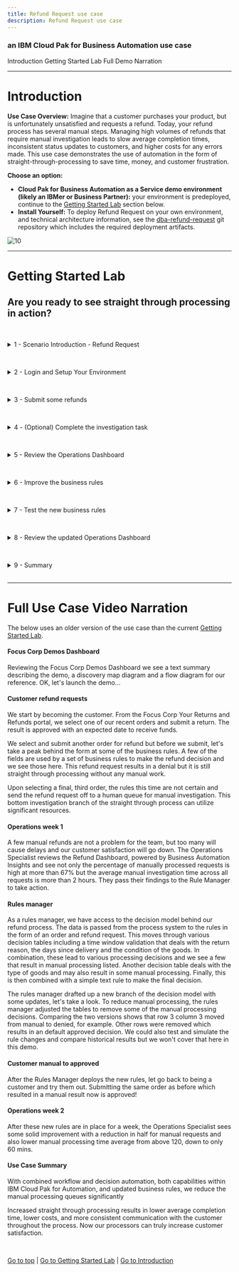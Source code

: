 ```yaml
---
title: Refund Request use case
description: Refund Request use case
---
```


### an IBM Cloud Pak for Business Automation use case

<AnchorLinks>
  <AnchorLink>Introduction</AnchorLink>
  <AnchorLink>Getting Started Lab</AnchorLink>
  <AnchorLink>Full Demo Narration</AnchorLink>
</AnchorLinks>

***

# Introduction

**Use Case Overview:** Imagine that a customer purchases your product, but is unfortunately unsatisfied and requests a refund. Today, your refund process has several manual steps. Managing high volumes of refunds that require manual investigation leads to slow average completion times, inconsistent status updates to customers, and higher costs for any errors made.
This use case demonstrates the use of automation in the form of straight-through-processing to save time, money, and customer frustration.

**Choose an option:**

  * **Cloud Pak for Business Automation as a Service demo environment (likely an IBMer or Business Partner):** your environment is predeployed, continue to the [Getting Started Lab](#getting-started-lab) section below.
  * **Install Yourself:** To deploy Refund Request on your own environment, and technical architecture information, see the <a href="https://github.com/ibm-cloud-architecture/dba-refund-request.git" target="_blank">dba-refund-request</a> git repository which includes the required deployment artifacts.

 ![10](./images/Slide2.png)

***

# Getting Started Lab

## Are you ready to see straight through processing in action?

<a name="lab-section-1"></a>
<br/>
<details>
<summary>1 - Scenario Introduction - Refund Request</summary>

<Row>
<Column colLg={5} colMd={5}>

**Demo Video**

<ArticleCard
    color="dark"
    title="Demo Video - Refund Request Automation"
    subTitle="In this demo, you will learn how to handle spikes in demand with straight-through processing through business automation.  Note, this video uses an older version of the use case than the current Getting Started Lab."
    href="https://ibm.biz/cp4ba-refund-request-video"
    actionIcon="arrowRight"
    color="dark"
    >

![](./images/refundRequestThumbnail.png)

</ArticleCard>
</Column>
<Column colLg={7} colMd={7}>

**Demo Outline**

[Full Demo Narration](#full-demo-narration)

1. Use Case Overview
2. [Customer] Submit some refunds
3. [Refund Investigator] Complete the investigation task
4. [Business Analyst] Review the week 1 Operations Dashboard
5. [Rule Manager] Improve the business rules
6. [Customer] Test the new business rules
7. [Business Analyst] Review the week 2 Operations Dashboard
8. Use case review and value of straight-through processing

<br/>

</Column>
</Row>
<Row>
<Column colLg={4} colMd={4}>

**Discovery Map**

![1](./images/refundRequest-discoveryMap.png)
<br/>

</Column>
<Column colLg={7} colMd={7}>

**Process Diagram**

![2](./images/refundRequest-diagram.png)
<br/>

</Column>
</Row>

[Go to top](#lab-section-1) | [Go to Getting Started Lab](#getting-started-lab)

</details>

<a name="lab-section-2"></a>
<br/>
<details>
<summary>2 - Login and Setup Your Environment</summary>

<br/>

<a name="lab-section-2a"></a>
<br/>
<details>
<summary style="margin-left: 40px">Option 2A - Using a Cloud Pak for Business Automation as a Service environment (likely an IBMer or Business Partner)?</summary>

<br/>

<p style="margin-left: 40px">

IBM maintains multiple SaaS tenants that can be reserved and accessed by both IBMers and Business Partners.

<br/>

Please login to IBM Technology Zone and navigate to <a href="https://techzone.ibm.com/collection/5fdfcf8b99cf35001ee4954d" target="_blank">here</a> to reserve an environment.

<br/>

1\. Once you have access to an environment, please continue here:  
&nbsp; &nbsp; &nbsp; • &nbsp; Enablement Users, your environment setup should already be completed, please continue.  
&nbsp; &nbsp; &nbsp; • &nbsp; Demo Users, once your account administrator completes the below setup and provides you access, please continue.  
&nbsp; &nbsp; &nbsp; • &nbsp; Administrator Users, please reference the <a href="https://techzone.ibm.com/collection/business-automation-saas#tab-2" target="_blank">Administration Guide</a> (IBM only) for any additional setup information including onboarding users.  
&nbsp; &nbsp; &nbsp; &nbsp; &nbsp; &nbsp; Note: navigate to the **Demo tenants** tab after login.  

<br/>

2\. Login to your Cloud Pak for Business Automation as a Service demo environment <a href="http://automationcloud.ibm.com" target="_blank">here</a> to access your portal.

3\. Open the menu in the upper left.

4\. Select **Production** and then **Run**.

5\. Click the **Business Automation Apps** tile to launch the Business Automation Navigator desktop

<br/>

 ![13](./images/Slide3.png)

<br/>

6\. Wait for the desktop to load in a new browser window/tab (it can take some time)

<br/>

7\. Start by reviewing the available demos, they all represent a business automation use case so you can easily get started.

<br/>

 ![13](./images/Slide4.png)

<br/>

8\. When ready, click the **Refund Request** tile to launch the use case.

<br/>

You have the following options to navigate the Refund Request use case:
  * **Option 1: Technical deep dive**: the default interface is configured for experienced users who explore using the launchpad that provides easy access to the product interfaces for each part of the use case. If you chose **Technical deep dive**, continue to [the next section](#lab-section-3).

<br/>

  * **Option 2: Guided or Live Walkthrough**: you may wish to have the application provide you with a single page view of the use case across multiple steps so you do not have to go to multiple interfaces.
    * There is both a **Guided** approach with instructions, step completion check boxes, and a summary of what you learned in each step, or a **Live Walkthrough** approach that includes the same single page app without instructions which is great for showing someone else the use case.
    * To activate these options, scroll to the bottom of the app and locate the Control Panel section (if hidden, click just above the grey footer to show it), expand the Control Panel and select your choice.
    * If you choose this option, _**please STOP reading this page here and continue in the application**_.

  <br/>

   ![13](./images/Slide5.png)

  <br/>

<br/>

[Go to top](#lab-section-2a) | [Go to Getting Started Lab](#getting-started-lab)

</p>

</details>

<br/>

<a name="lab-section-2b"></a>
<br/>
<details>
<summary style="margin-left: 40px">Option 2B - Are You Using Your Own Environment (not an on Cloud trial/demo)?</summary>

<br/>

<p style="margin-left: 40px">

1\. Standard Users, once your account administrator completes the below setup and provides you access, please continue.

2\. Administrator Users, expand the following section to access additional information to setup access for yourself and others in your environment:

</p>

<br/>

<details>
<summary style="margin-left: 80px">Additional Administrator Setup For Your Own Environment</summary>

<p style="margin-left: 80px">

<br/>

See the <a href="https://github.com/ibm-cloud-architecture/dba-refund-request.git" target="_blank">dba-refund-request</a> git repository to deploy on your own platform.

</p>

<br/>

</details>

> Standard Users, continue here...

<p style="margin-left: 40px">

3\. Ask your administrator for the URL to the desktop in Business Automation Navigator and your login credentials

4\. Wait for the desktop to load in a new browser window/tab (it can take some time) and log in

<br/>

 ![13](./images/Slide4.png)

<br/>

5\. Start by reviewing the available demos, they all represent a business automation use case so you can easily get started.

6\. When ready, click the **Refund Request** tile to launch the demo and continue to [the next section](#lab-section-3).

</p>

<br/>

<p style="margin-left: 40px">

[Go to top (Option 2b)](#lab-section-2b) | [Go to Getting Started Lab](#getting-started-lab)

</p>

</details>

<br/>

[Go to top](#lab-section-2) | [Go to Getting Started Lab](#getting-started-lab)

</details>

<a name="lab-section-3"></a>
<br/>
<details>
<summary>3 - Submit some refunds</summary>

#### Be your customer!

<br/>

You are now a customer that just purchased a product, but unfortunately you are unsatisfied and request a refund.  What do you experience?
As a customer, you want quick answers to your refund requests, especially when there are no special circumstances that should cause a delay.  Straight through processing would be ideal for you.

> Note: you should only continue with these steps if you choose the **Technical deep dive** option listed above in section 2!

1\. Check the tabs to learn more about the demo

&nbsp; &nbsp;&nbsp; &nbsp; a\. **Storyboard Outline**

&nbsp; &nbsp;&nbsp; &nbsp; b\. **Demo Discovery Map**

&nbsp; &nbsp;&nbsp; &nbsp; c\. **Demo Diagram**

 ![13](./images/Slide6.png)

<br/>

2\. Navigate to the **Run the demo!** tab and then click on the picture of the **Customer**

<br/>

 ![13](./images/Slide7.png)

<br/>

3\. Use the drop down to select the order ending in **AP**.

> NOTE: there are three orders setup to provide the following results
> * AP = approved
> * DE = denied
> * MA = manually investigated

 ![13](./images/Slide8.png)

<br/>

4\. Click **Submit** to see the results

<br/>

 ![13](./images/Slide9.png)

<br/>

5\. Choose to submit another refund request

6\. Select the order ending in **DE**

7\. At the bottom, expand the **Demo Control Panel**

8\. Turn on the decision labels to see which data is used to make the decision

<br/>

 ![13](./images/Slide10.png)

<br/>

9\. Review the data used to make the decisions

<br/>

 ![13](./images/Slide11.png)

<br/>

10\. Submit the refund if desired

11\. Choose to submit another refund request

12\. Select the order ending in **MA**

13\. Submit the refund and see that a manual investigation is required

<br/>

 ![13](./images/Slide12.png)

<br/>

[Go to top](#lab-section-3) | [Go to Getting Started Lab](#getting-started-lab)

</details>

<a name="lab-section-4"></a>
<br/>
<details>
<summary>4 - (Optional) Complete the investigation task</summary>

<br/>
You are now a Focus Corp employee, first an Refund Investigator and later a Business Analyst and Rule Manager.

<br/>
<br/>

Refund Investigators are busy people as they not only process refunds that cannot be automatically approved or denied, but they also look into trends and perform data analysis across the Focus Corp organization.  When they need to take time out from their high priority work to perform a refund request, they are not too happy.  Luckily, Cloud Pak for Business Automation provides them all the information they need in one place and streamlines the investigation process.

<br/>

1\. Click **Return to launchpad**

2\. Click the picture of the **Refund Investigator**

3\. Depending on your platform you may see one or more of the new Workplace interface or Navigator's Work Dashboard or Process Portal

> Note the data is passed from the application to the process which then retrieved additional information and routed the work to the appropriate Refund Investigator

### Workplace

<br/>

 ![13](./images/Slide13.png)

### Navigator's Work Dashboard

<br/>

 ![13](./images/Slide14.png)

### Process Portal

<br/>

 ![13](./images/Slide15.png)

<br/>

4\. Review the list of tasks and click on the most recent Investigation task to claim it

5\. Complete the task by approving or denying the refund

### Workplace (others are similar)

<br/>

 ![13](./images/Slide16.png)

<br/>

[Go to top](#lab-section-4) | [Go to Getting Started Lab](#getting-started-lab)

</details>

<a name="lab-section-5"></a>
<br/>
<details>
<summary>5 - Review the Operations Dashboard</summary>

<br/>
You are now a different Focus Corp employee, a Business Analyst.  How can you help to improve straight through processing?
<br/>
Business Analysts are able to easily monitor business automation performance and identify problems before they become large.

<br/>
<br/>

1\. Navigate back to the Refund Request application browser window/tab

2\. Click the picture of the **Business Analyst**

3\. Click to open the **Refund Request (RR) - Week 1** dashboard

<br/>

 ![13](./images/Slide17.png)

<br/>

4\. Review the week 1 dashboard metrics and note the following:

&nbsp; &nbsp;&nbsp; &nbsp; a\. A large number of manual requests in the pie chart

&nbsp; &nbsp;&nbsp; &nbsp; b\. The high time for average manual investigation processing (~120 minutes)

<br/>

 ![13](./images/Slide18.png)

<br/>

[Go to top](#lab-section-5) | [Go to Getting Started Lab](#getting-started-lab)

</details>

<a name="lab-section-6"></a>
<br/>
<details>
<summary>6 - Improve the business rules</summary>

<br/>

Now, take on the role of a Focus Corp Rule Manager who can adjust rules, validate and simulate the decision service and deploy quickly and easily.

<br/>

1\. Navigate back to the Refund Request application browser window/tab

2\. Click the picture of the **Rule Manager**

3\. Click **Refund Processing** followed by **main** to open the decision model

<br/>

 ![13](./images/Slide19.png)

<br/>

4\. Review the decision model, green ovals are input data and blue boxes are decisions, each with their own business logic leading to the **Final Refund Decision**

5\. Click the blue **Validate Time Window** decision node

6\. On the left pane, scroll to the bottom and click to open the **Validate Time Window** logic

<br/>

 ![13](./images/Slide20.png)

<br/>

7\. Review the decision table and note multiple rows that lead to manual review.

<br/>

 ![13](./images/Slide21.png)

> The Rule Manager already created a new branch to try some rule adjustments.

8\. At the upper left, click the down arrow next to **main** and select **Reduce Manual Processing**

<br/>

 ![13](./images/Slide22.png)

<br/>

9\. Open the same **Validate Time Window** decision node and table

10\. Review the decision table and note there are less manual review rows.

> NOTE: In the full lifecycle, a Rule Manager runs test suites and simulations before deploying the rules.  If you wish and feel comfortable, you can explore this on your own.

 ![13](./images/Slide23.png)

<br/>

[Go to top](#lab-section-6) | [Go to Getting Started Lab](#getting-started-lab)

</details>

<a name="lab-section-7"></a>
<br/>
<details>
<summary>7 - Test the new business rules</summary>

<br/>

Time to test the new business rules in the customer's interface and see if the results change based on the new business rules.

<br/>

1\. Navigate back to the Refund Request application browser window/tab

2\. Click the picture of the **Customer**

3\. Scroll to the bottom and expand the **Demo Control Panel**

4\. Turn on the improved straight through processing scenario

<br/>

 ![13](./images/Slide24.png)

<br/>

5\. Select the recent order ending with **MA** and submit

## The "MA" order was previously categorized as a manually processed refund request, now it is APPROVED!  The will improve straight-through processing and get answers to customers faster!

<br/>

 ![13](./images/Slide25.png)

<br/>

<br/>

[Go to top](#lab-section-7) | [Go to Getting Started Lab](#getting-started-lab)

</details>

<a name="lab-section-8"></a>
<br/>
<details>
<summary>8 - Review the updated Operations Dashboard</summary>

<br/>

1\. Navigate back to the Refund Request application browser window/tab

2\. Click the picture of the **Business Analyst**

3\. Click to open the **Refund Request (RR) - Week 2** dashboard

4\. Review the dashboard metrics and note the following

&nbsp; &nbsp;&nbsp; &nbsp; a\. a smaller number of manual requests in the pie chart

&nbsp; &nbsp;&nbsp; &nbsp; b\. a lower time for average manual investigation processing (~60 minutes)

<br/>

 ![13](./images/Slide26.png)

## The improved straight-through processing is making an impact on Focus Corp's results!

<br/>

[Go to top](#lab-section-8) | [Go to Getting Started Lab](#getting-started-lab)

</details>

<a name="lab-section-9"></a>
<br/>
<details>
<summary>9 - Summary</summary>

<br/>

With combined workflow and decision automation, both capabilities within IBM Cloud Pak for Business Automation, and updated business rules, we reduce the manual processing queues significantly.

<br/>

Increased straight through processing results in lower average completion time, lower costs, and more consistent communication with the customer throughout the process.  Now our processes can truly increase customer satisfaction.

<br/>

[Go to top](#lab-section-9) | [Go to Getting Started Lab](#getting-started-lab)

</details>

<br/>

***

# Full Use Case Video Narration

The below uses an older version of the use case than the current [Getting Started Lab](#getting-started-lab).

#### Focus Corp Demos Dashboard

Reviewing the Focus Corp Demos Dashboard we see a text summary describing the demo, a discovery map diagram and a flow diagram for our reference.  OK, let's launch the demo...

#### Customer refund requests

We start by becoming the customer.  From the Focus Corp Your Returns and Refunds portal, we select one of our recent orders and submit a return.  The result is approved with an expected date to receive funds.

We select and submit another order for refund but before we submit, let's take a peak behind the form at some of the business rules.  A few of the fields are used by a set of business rules to make the refund decision and we see those here.  This refund request results in a denial but it is still straight through processing without any manual work.

Upon selecting a final, third order, the rules this time are not certain and send the refund request off to a human queue for manual investigation.  This bottom investigation branch of the straight through process can utilize significant resources.

#### Operations week 1

A few manual refunds are not a problem for the team, but too many will cause delays and our customer satisfaction will go down.  The Operations Specialist reviews the Refund Dashboard, powered by Business Automation Insights and see not only the percentage of manually processed requests is high at more than 67% but the average manual investigation time across all requests is more than 2 hours.  They pass their findings to the Rule Manager to take action.

#### Rules manager

As a rules manager, we have access to the decision model behind our refund process. The data is passed from the process system to the rules in the form of an order and refund request.  This moves through various decision tables including a time window validation that deals with the return reason, the days since delivery and the condition of the goods.  In combination, these lead to various processing decisions and we see a few that result in manual processing listed.  Another decision table deals with the type of goods and may also result in some manual processing.  Finally, this is then combined with a simple text rule to make the final decision.

The rules manager drafted up a new branch of the decision model with some updates, let's take a look.  To reduce manual processing, the rules manager adjusted the tables to remove some of the manual processing decisions.  Comparing the two versions shows that row 3 column 3 moved from manual to denied, for example.  Other rows were removed which results in an default approved decision.  We could also test and simulate the rule changes and compare historical results but we won't cover that here in this demo.

#### Customer manual to approved

After the Rules Manager deploys the new rules, let go back to being a customer and try them out.  Submitting the same order as before which resulted in a manual result now is approved!

#### Operations week 2

After these new rules are in place for a week, the Operations Specialist sees some solid improvement with a reduction in half for manual requests and also lower manual processing time average from above 120, down to only 60 mins.

#### Use Case Summary

With combined workflow and decision automation, both capabilities within IBM Cloud Pak for Automation, and updated business rules, we reduce the manual processing queues significantly

Increased straight through processing results in lower average completion time, lower costs, and more consistent communication with the customer throughout the process.  Now our processors can truly increase customer satisfaction.

<br/>

[Go to top](#full-demo-narration) | [Go to Getting Started Lab](#getting-started-lab) | [Go to Introduction](#introduction)
